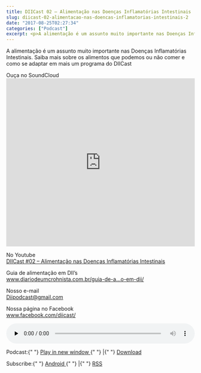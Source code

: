 ```yaml
---
title: DIICast 02 – Alimentação nas Doenças Inflamatórias Intestinais
slug: diicast-02-alimentacao-nas-doencas-inflamatorias-intestinais-2
date: "2017-08-25T02:27:34"
categories: ["Podcast"]
excerpt: <p>A alimentação é um assunto muito importante nas Doenças Inflamatórias Intestinais. Saiba mais sobre os alimentos que podemos ou não comer e como se adaptar em mais um programa do &hellip;</p>
---
```


<p>
  A alimentação é um assunto muito importante nas Doenças Inflamatórias
  Intestinais. Saiba mais sobre os alimentos que podemos ou não comer e como se
  adaptar em mais um programa do DIICast
</p>
<p>
  Ouça no SoundCloud
  <br />
  <iframe
    width="100%"
    height="450"
    scrolling="no"
    frameborder="no"
    src="https://w.soundcloud.com/player/?url=https%3A//api.soundcloud.com/tracks/337919513&amp;color=ff5500&amp;auto_play=false&amp;hide_related=false&amp;show_comments=true&amp;show_user=true&amp;show_reposts=false&amp;visual=true"
  ></iframe>
</p>
<p>
  No Youtube
  <br />
  <a
    href="https://www.youtube.com/watch?v=rslYKSJEnzI"
    rel="noopener"
    target="_blank"
  >
    DIICast #02 – Alimentação nas Doenças Inflamatórias Intestinais
  </a>
</p>
<p>
  Guia de alimentação em DII’s
  <br />
  <a
    title="http://www.diariodeumcrohnista.com.br/guia-de-alimentacao-em-dii/"
    href="https://exit.sc/?url=http%3A%2F%2Fwww.diariodeumcrohnista.com.br%2Fguia-de-alimentacao-em-dii%2F"
    target="_blank"
    rel="nofollow noopener noreferrer"
  >
    www.diariodeumcrohnista.com.br/guia-de-a…o-em-dii/
  </a>
</p>
<p>
  Nosso e-mail
  <br />
  <a href="mailto:Diipodcast@gmail.com">Diipodcast@gmail.com</a>
</p>
<p>
  Nossa página no Facebook
  <br />
  <a
    title="https://www.facebook.com/diicast/"
    href="https://exit.sc/?url=https%3A%2F%2Fwww.facebook.com%2Fdiicast%2F"
    target="_blank"
    rel="nofollow noopener noreferrer"
  >
    www.facebook.com/diicast/
  </a>
</p>
<div class="powerpress_player" id="powerpress_player_3526">
  <audio
    class="wp-audio-shortcode"
    id="audio-1016-3"
    preload="none"
    style="width: 100%;"
    controls="controls"
  >
    <source
      type="audio/mpeg"
      src="http://feeds.soundcloud.com/stream/337919513-diicast-podcast-alimentacao-nas-doencas-inflamatorias-intestinais.mp3?_=3"
    />
    <a href="http://feeds.soundcloud.com/stream/337919513-diicast-podcast-alimentacao-nas-doencas-inflamatorias-intestinais.mp3">
      http://feeds.soundcloud.com/stream/337919513-diicast-podcast-alimentacao-nas-doencas-inflamatorias-intestinais.mp3
    </a>
  </audio>
</div>
<p class="powerpress_links powerpress_links_mp3">
  Podcast:{" "}
  <a
    href="http://feeds.soundcloud.com/stream/337919513-diicast-podcast-alimentacao-nas-doencas-inflamatorias-intestinais.mp3"
    class="powerpress_link_pinw"
    target="_blank"
    title="Play in new window"
    onclick="return powerpress_pinw('https://diariodeumcrohnista.com.br/?powerpress_pinw=1016-podcast');"
    rel="nofollow"
  >
    Play in new window
  </a>{" "}
  |{" "}
  <a
    href="http://feeds.soundcloud.com/stream/337919513-diicast-podcast-alimentacao-nas-doencas-inflamatorias-intestinais.mp3"
    class="powerpress_link_d"
    title="Download"
    rel="nofollow"
    download="337919513-diicast-podcast-alimentacao-nas-doencas-inflamatorias-intestinais.mp3"
  >
    Download
  </a>
</p>
<p class="powerpress_links powerpress_subscribe_links">
  Subscribe:{" "}
  <a
    href="https://subscribeonandroid.com/diariodeumcrohnista.com.br/feed/podcast/"
    class="powerpress_link_subscribe powerpress_link_subscribe_android"
    title="Subscribe on Android"
    rel="nofollow"
  >
    Android
  </a>{" "}
  |{" "}
  <a
    href="https://diariodeumcrohnista.com.br/feed/podcast/"
    class="powerpress_link_subscribe powerpress_link_subscribe_rss"
    title="Subscribe via RSS"
    rel="nofollow"
  >
    RSS
  </a>
</p>
